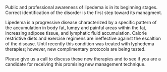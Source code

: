 
Public and professional awareness of lipedema is in its beginning stages. Correct identification of the disorder is the first step toward its managment.

Lipedema is a progressive disease characterized by a specific pattern of the accumulation in body fat, lumpy and painful areas within the fat, increasing adipose tissue, and lymphatic fluid accumulation. Calorie restrictive diets and exercise regimens are ineffective against the escaltion of the disease.  Until recently this condition was treated with lyphedema therapies; however, new complimentary protocols are being tested.

Please give us a call to discuss these new therapies and to see if you are a candidate for receiving this promising new management technique.
